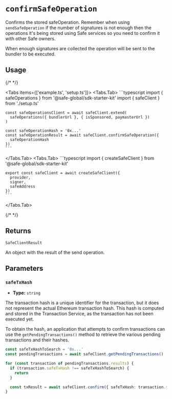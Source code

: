 
# `confirmSafeOperation`

Confirms the stored safeOperation. Remember when using `sendSafeOperation` if the number of signatures is not enough then the operations it's being stored using Safe services so you need to confirm it with other Safe owners.

When enough signatures are collected the operation will be sent to the bundler to be executed.

## Usage

{/* <!-- vale off --> */}

<Tabs items={['example.ts', 'setup.ts']}>
  <Tabs.Tab>
    ```typescript
    import { safeOperations } from '@safe-global/sdk-starter-kit'
    import { safeClient } from './setup.ts'

    const safeOperationsClient = await safeClient.extend(
      safeOperations({ bundlerUrl }, { isSponsored, paymasterUrl })
    )

    const safeOperationHash = '0x...'
    const safeOperationResult = await safeClient.confirmSafeOperation({
      safeOperationHash
    })
    ```
  </Tabs.Tab>
  <Tabs.Tab>
    ```typescript
    import { createSafeClient } from '@safe-global/sdk-starter-kit'

    export const safeClient = await createSafeClient({
      provider,
      signer,
      safeAddress
    })
    ```
</Tabs.Tab>
</Tabs>

{/* <!-- vale on --> */}

## Returns

`SafeClientResult`

An object with the result of the send operation.

## Parameters

### `safeTxHash`

- **Type:** `string`

The transaction hash is a unique identifier for the transaction, but it does not represent the actual Ethereum transaction hash. This hash is computed and stored in the Transaction Service, as the transaction has not been executed yet.

To obtain the hash, an application that attempts to confirm transactions can use the `getPendingTransactions()` method to retrieve the various pending transactions and their hashes.

```typescript
const safeTxHashToSearch = '0x...'
const pendingTransactions = await safeClient.getPendingTransactions()

for (const transaction of pendingTransactions.results) {
  if (transaction.safeTxHash !== safeTxHashToSearch) {
    return
  }

  const txResult = await safeClient.confirm({ safeTxHash: transaction.safeTxHash })
}
````
